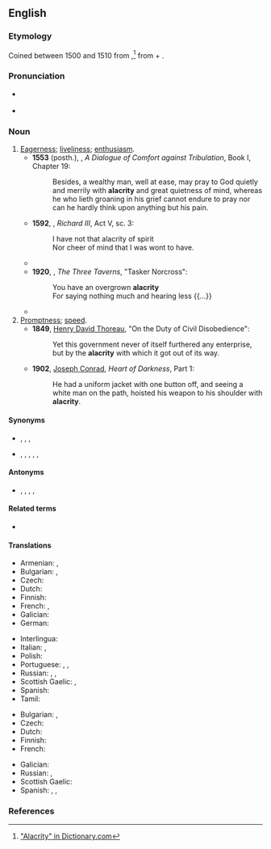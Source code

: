 ==English==
{{was wotd|2009|May|2}}

===Etymology===
Coined between 1500 and 1510 from {{etyl|la|en}} {{m|la|alacritās}},<ref>[http://dictionary.reference.com/browse/alacrity "Alacrity" in Dictionary.com]</ref> from {{m|la|alacer||brisk}} + {{m|la|-itas||-ity}}.

===Pronunciation===
* {{a|UK|US}} {{IPA|[əˈlækɹɨti]|lang=en}}
* {{audio|en-us-alacrity.ogg|Audio (US)|lang=en}}

===Noun===
{{en-noun|~|alacrities}}

# [[eagerness|Eagerness]]; [[liveliness]]; [[enthusiasm]].
#* '''1553''' (posth.), {{w|Thomas More}}, ''A Dialogue of Comfort against Tribulation'', Book I, Chapter 19:
#*: Besides, a wealthy man, well at ease, may pray to God quietly and merrily with '''alacrity''' and great quietness of mind, whereas he who lieth groaning in his grief cannot endure to pray nor can he hardly think upon anything but his pain.
#* '''1592''', {{w|William Shakespeare}}, ''Richard III'', Act V, sc. 3:
#*: I have not that alacrity of spirit
#*: Nor cheer of mind that I was wont to have.
#* {{quote-text|year=1837|author={{w|Charles Dickens}}|title=The Pickwick Papers|chapter=12|passage="I'll get into the clothes this minute, if they're here," said Sam, with great '''alacrity'''.}}
#* '''1920''', {{w|Edward Arlington Robinson}}, ''The Three Taverns'', "Tasker Norcross":
#*: You have an overgrown '''alacrity'''
#*: For saying nothing much and hearing less {{...}}
#* {{quote-text|year=1922|author={{w|Edith Wharton}}|title=The Glimpses of the Moon|chapter=24|passage=This evening, however, he was struck by the beaming '''alacrity''' of the aide-de-camp's greeting.}}
# [[promptness|Promptness]]; [[speed]].
#* '''1849''', [[w:Henry David Thoreau|Henry David Thoreau]], "On the Duty of Civil Disobedience":
#*: Yet this government never of itself furthered any enterprise, but by the '''alacrity''' with which it got out of its way.
#* '''1902''', [[w:Joseph Conrad|Joseph Conrad]], ''Heart of Darkness'', Part 1:
#*: He had a uniform jacket with one button off, and seeing a white man on the path, hoisted his weapon to his shoulder with '''alacrity'''.

====Synonyms====
* {{sense|eagerness}} {{l|en|avidity}}, {{l|en|eagerness}}, {{l|en|enthusiasm}}, {{l|en|willingness}}
* {{sense|promptness}} {{l|en|briskness}}, {{l|en|celerity}}, {{l|en|haste}}, {{l|en|promptness}}, {{l|en|quickness}}, {{l|en|swiftness}}

====Antonyms====
* {{sense|eagerness}} {{l|en|apathy}}, {{l|en|disinclination}}, {{l|en|hesitance}}, {{l|en|indifference}}, {{l|en|reluctance}}

====Related terms====
* {{l|en|alacritous}}

====Translations====
{{trans-top|eagerness}}
* Armenian: {{t+|hy|պատրաստակամություն}}, {{t+|hy|աշխուժություն}}
* Bulgarian: {{t+|bg|готовност}}, {{t+|bg|усърдие}}
* Czech: {{t|cs|čilost|f}}
* Dutch: {{t+|nl|bereidwilligheid}}
* Finnish: {{t+|fi|into}}
* French: {{t+|fr|alacrité|f}}, {{t+|fr|empressement|m}}
* Galician: {{t+|gl|alacridade|f}}
* German: {{t+|de|Eifer|m}}
{{trans-mid}}
* Interlingua: {{t|ia|alacritate}}
* Italian: {{t+|it|alacrità|f}}, {{t|it|solerzia|f}}
* Polish: {{t|pl|skwapliwość|f}}
* Portuguese: {{t+|pt|alacridade|f}}, {{t+|pt|alegria|f}}, {{t+|pt|ânimo|m}}
* Russian: {{t+|ru|гото́вность|f}}, {{t+|ru|жи́вость|f}}, {{t+|ru|рве́ние|n}}
* Scottish Gaelic: {{t|gd|sunnd|f}}, {{t|gd|sùrd|m}}
* Spanish: {{t+|es|alacridad}}
* Tamil: {{t+|ta|ஆர்வம்|sc=Taml}}
{{trans-bottom}}

{{trans-top|promptness}}
* Bulgarian: {{t+|bg|живост}}, {{t+|bg|пъргавост}}
* Czech: {{t|cs|hbitost|f}}
* Dutch: {{t+|nl|vlugheid}}
* Finnish: {{t+|fi|ripeys}}
* French: {{t+|fr|rapidité|f}}
{{trans-mid}}
* Galician: {{t+|gl|alacridade|f}}
* Russian: {{t+|ru|расторо́пность|f}}, {{t+|ru|прово́рство|n}}
* Scottish Gaelic: {{t|gd|sgiobaltachd|f}}
* Spanish: {{t+|es|alacridad|f}}, {{t+|es|presteza|f}}, {{t+|es|prontitud}}
{{trans-bottom}}

===References===
<references/>